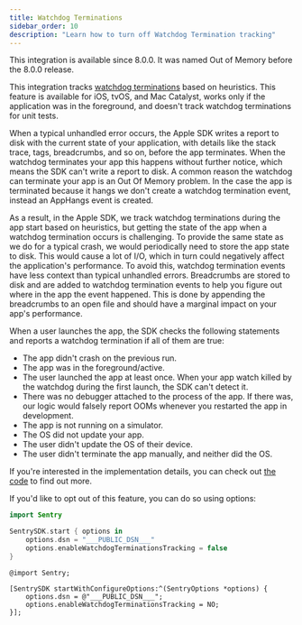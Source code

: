 ```yaml
---
title: Watchdog Terminations
sidebar_order: 10
description: "Learn how to turn off Watchdog Termination tracking"
---
```


<Note>
This integration is available since 8.0.0. It was named <PlatformLink to="/configuration/out-of-memory/">Out of Memory</PlatformLink> before the 8.0.0 release.
</Note>

This integration tracks <a href="https://developer.apple.com/documentation/xcode/addressing-watchdog-terminations">watchdog terminations</a> based on heuristics. This feature is available for iOS, tvOS, and Mac Catalyst, works only if the application was in the foreground, and doesn't track watchdog terminations for unit tests.

When a typical unhandled error occurs, the Apple SDK writes a report to disk with the current state of your application, with details like the stack trace, tags, breadcrumbs, and so on, before the app terminates. When the watchdog terminates your app this happens without further notice, which means the SDK can't write a report to disk. A common reason the watchdog can terminate your app is an Out Of Memory problem. In the case the app is terminated because it hangs we don't create a watchdog termination event, instead an AppHangs event is created.

As a result, in the Apple SDK, we track watchdog terminations during the app start based on heuristics, but getting the state of the app when a watchdog termination occurs is challenging. To provide the same state as we do for a typical crash, we would periodically need to store the app state to disk. This would cause a lot of I/O, which in turn could negatively affect the application's performance. To avoid this, watchdog termination events have less context than typical unhandled errors. Breadcrumbs are stored to disk and are added to watchdog termination events to help you figure out where in the app the event happened. This is done by appending the breadcrumbs to an open file and should have a marginal impact on your app's performance.

When a user launches the app, the SDK checks the following statements and reports a watchdog termination if all of them are true:

- The app didn't crash on the previous run.
- The app was in the foreground/active.
- The user launched the app at least once. When your app watch killed by the watchdog during the first launch, the SDK can't detect it.
- There was no debugger attached to the process of the app. If there was, our logic would falsely report OOMs whenever you restarted the app in development.
- The app is not running on a simulator.
- The OS did not update your app.
- The user didn't update the OS of their device.
- The user didn't terminate the app manually, and neither did the OS.

If you're interested in the implementation details, you can check out [the code](https://github.com/getsentry/sentry-cocoa/blob/master/Sources/Sentry/SentryWatchdogTerminationsLogic.m) to find out more.

If you'd like to opt out of this feature, you can do so using options:

```swift {tabTitle:Swift}
import Sentry

SentrySDK.start { options in
    options.dsn = "___PUBLIC_DSN___"
    options.enableWatchdogTerminationsTracking = false
}
```

```objc {tabTitle:Objective-C}
@import Sentry;

[SentrySDK startWithConfigureOptions:^(SentryOptions *options) {
    options.dsn = @"___PUBLIC_DSN___";
    options.enableWatchdogTerminationsTracking = NO;
}];
```

